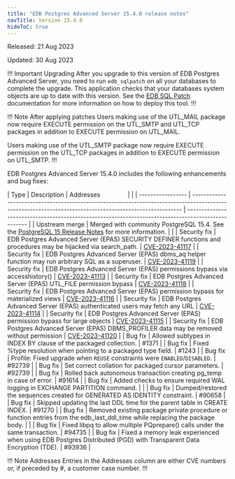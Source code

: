 ```yaml
---
title: "EDB Postgres Advanced Server 15.4.0 release notes"
navTitle: Version 15.4.0
hideToC: true
---
```


Released: 21 Aug 2023

Updated: 30 Aug 2023

!!! Important Upgrading
After you upgrade to this version of EDB Postgres Advanced Server, you need to run `edb_sqlpatch` on all your databases to complete the upgrade. This application checks that your databases system objects are up to date with this version. See the [EDB SQL Patch](/tools/edb_sqlpatch) documentation for more information on how to deploy this tool.
!!!

!!! Note After applying patches
Users making use of the UTL_MAIL package now require EXECUTE permission on the UTL_SMTP and UTL_TCP packages in addition to EXECUTE permission on UTL_MAIL.

Users making use of the UTL_SMTP package now require EXECUTE permission on the UTL_TCP packages in addition to EXECUTE permission on UTL_SMTP.
!!!

EDB Postgres Advanced Server 15.4.0 includes the following enhancements and bug fixes:

|       Type        |                                                                       Description                                                                        | Addresses&nbsp;&nbsp;&nbsp;&nbsp;&nbsp;&nbsp;&nbsp;&nbsp;&nbsp;&nbsp;&nbsp;&nbsp;&nbsp;&nbsp;&nbsp; |     |
| ----------------- | -------------------------------------------------------------------------------------------------------------------------------------------------------- | --------------------------------------------------------------------------------------------------- |
| Upstream merge    | Merged with community PostgreSQL 15.4. See the [PostgreSQL 15 Release Notes](https://www.postgresql.org/docs/15/release-15-4.html) for more information. |                                                                                                     |
| Security&nbsp;fix | EDB Postgres Advanced Server (EPAS) SECURITY DEFINER functions and procedures may be hijacked via search_path.                                           | [CVE-2023-41117](/security/notifications/advisories/cve202341117/)                                             |
| Security&nbsp;fix | EDB Postgres Advanced Server (EPAS) dbms_aq helper function may run arbitrary SQL as a superuser.                                                        | [CVE-2023-41119](/security/notifications/advisories/cve202341119/)                                             |
| Security&nbsp;fix | EDB Postgres Advanced Server (EPAS) permissions bypass via accesshistory()                                                                               | [CVE-2023-41113](/security/notifications/advisories/cve202341113/)                                             |
| Security&nbsp;fix | EDB Postgres Advanced Server (EPAS) UTL_FILE permission bypass                                                                                           | [CVE-2023-41118](/security/notifications/advisories/cve202341118/)                                             |
| Security&nbsp;fix | EDB Postgres Advanced Server (EPAS) permission bypass for materialized views                                                                             | [CVE-2023-41116](/security/notifications/advisories/cve202341116/)                                             |
| Security&nbsp;fix | EDB Postgres Advanced Server (EPAS) authenticated users may fetch any URL                                                                                | [CVE-2023-41114](/security/notifications/advisories/cve202341114/)                                             |
| Security&nbsp;fix | EDB Postgres Advanced Server (EPAS) permission bypass for large objects                                                                                  | [CVE-2023-41115](/security/notifications/advisories/cve202341115/)                                             |
| Security&nbsp;fix | EDB Postgres Advanced Server (EPAS) DBMS_PROFILER data may be removed without permission                                                                 | [CVE-2023-41120](/security/notifications/advisories/cve202341120/)                                             |
| Bug&nbsp;fix      | Allowed subtypes in INDEX BY clause of the packaged collection.                                                                                          | #1371                                                                                               |
| Bug&nbsp;fix      | Fixed %type resolution when pointing to a packaged type field.                                                                                           | #1243                                                                                               |
| Bug&nbsp;fix      | Profile: Fixed upgrade when `REUSE` constraints were `ENABLED`/`DISABLED`.                                                                               | #92739                                                                                              |
| Bug&nbsp;fix      | Set correct collation for packaged cursor parameters.                                                                                                    | #92739                                                                                              |
| Bug&nbsp;fix      | Rolled back autonomous transaction creating pg_temp in case of error.                                                                                    | #91614                                                                                              |
| Bug&nbsp;fix      | Added checks to ensure required WAL logging in EXCHANGE PARTITION command.                                                                               |                                                                                                     |
| Bug&nbsp;fix      | Dumped/restored the sequences created for GENERATED AS IDENTITY constraint.                                                                              | #90658                                                                                              |
| Bug&nbsp;fix      | Skipped updating the last DDL time for the parent table in CREATE INDEX.                                                                                 | #91270                                                                                              |
| Bug&nbsp;fix      | Removed existing package private procedure or function entries from the edb_last_ddl_time while replacing the package body.                              |                                                                                                     |
| Bug&nbsp;fix      | Fixed libpq to allow multiple PQprepare() calls under the same transaction.                                                                              | #94735                                                                                              |
| Bug&nbsp;fix      | Fixed a memory leak experienced when using EDB Postgres Distributed (PGD) with Transparent Data Encryption (TDE).                                                                                                                                     | #93936                                                                                              |

!!! Note Addresses
Entries in the Addresses column are either CVE numbers or, if preceded by #, a customer case number.
!!!
